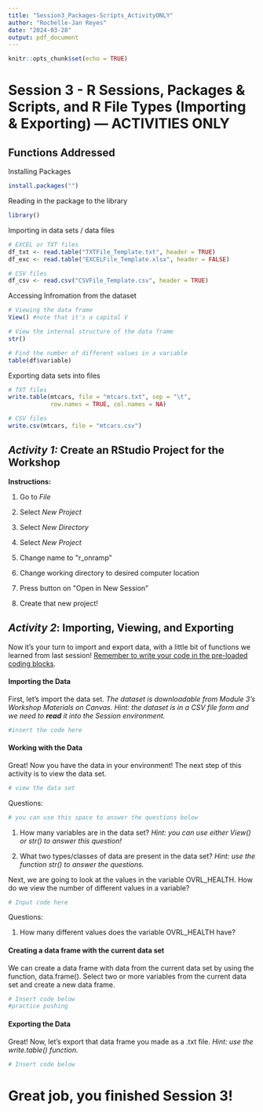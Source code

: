 ```yaml
---
title: "Session3_Packages-Scripts_ActivityONLY"
author: "Rochelle-Jan Reyes"
date: "2024-03-28"
output: pdf_document
---
```


```r
knitr::opts_chunk$set(echo = TRUE)
```

# Session 3 - R Sessions, Packages & Scripts, and R File Types (Importing & Exporting) --- ACTIVITIES ONLY

## Functions Addressed

Installing Packages

```r
install.packages("")

```

Reading in the package to the library

```r
library()
```

Importing in data sets / data files

```r
# EXCEL or TXT files
df_txt <- read.table("TXTFile_Template.txt", header = TRUE)
df_exc <- read.table("EXCELFile_Template.xlsx", header = FALSE)

# CSV files
df_csv <- read.csv("CSVFile_Template.csv", header = TRUE)
```

Accessing Infromation from the dataset

```r
# Viewing the data frame
View() #note that it's a capital V

# View the internal structure of the data frame
str()

# Find the number of different values in a variable
table(df$variable)
```

Exporting data sets into files

```r
# TXT files
write.table(mtcars, file = "mtcars.txt", sep = "\t",
            row.names = TRUE, col.names = NA)

# CSV files
write.csv(mtcars, file = "mtcars.csv")
```

## *Activity 1:* Create an RStudio Project for the Workshop

**Instructions:** 

1.  Go to *File*

2.  Select *New Project*

3.  Select *New Directory*

4.  Select *New Project*

5.  Change name to \"r_onramp\"

6.  Change working directory to desired computer location

7.  Press button on \"Open in New Session\"

8.  Create that new project!

## *Activity 2*: Importing, Viewing, and Exporting

Now it's your turn to import and export data, with a little bit of functions we learned from last session! [Remember to write your code in the pre-loaded coding blocks]{.underline}.

#### Importing the Data

First, let's import the data set. *The dataset is downloadable from Module 3's Workshop Materials on Canvas. Hint: the dataset is in a CSV file form and we need to **read** it into the Session environment.*

```r
#insert the code here

```

#### Working with the Data

Great! Now you have the data in your environment! The next step of this activity is to view the data set.

```r
# view the data set

```

Questions:

```r
# you can use this space to answer the questions below
```

1.  How many variables are in the data set? *Hint: you can use either View() or str() to answer this question!*

2.  What two types/classes of data are present in the data set? *Hint: use the function str() to answer the questions.*

Next, we are going to look at the values in the variable OVRL_HEALTH. How do we view the number of different values in a variable?

```r
# Input code here

```

Questions:

1.  How many different values does the variable OVRL_HEALTH have?

#### Creating a data frame with the current data set

We can create a data frame with data from the current data set by using the function, data.frame(). Select two or more variables from the current data set and create a new data frame.

```r
# Insert code below
#practice pushing 
```

#### Exporting the Data

Great! Now, let's export that data frame you made as a .txt file. *Hint: use the write.table() function.*

```r
# Insert code below

```

# **Great job, you finished Session 3!**
